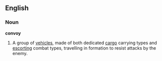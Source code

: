 ==English==
===Noun===
{{wikipedia}}
'''convoy'''
# A group of [[vehicle]]s, made of both dedicated [[cargo]] carrying types and [[escort]]ing combat types, travelling in formation to resist attacks by the enemy.